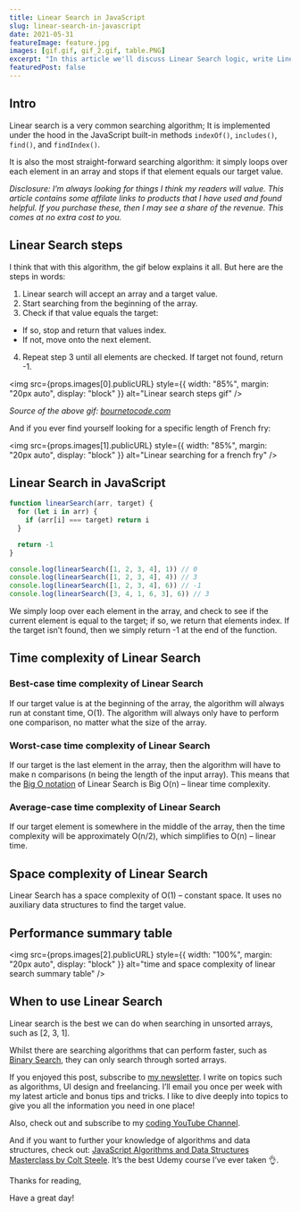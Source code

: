 ```yaml
---
title: Linear Search in JavaScript
slug: linear-search-in-javascript
date: 2021-05-31
featureImage: feature.jpg
images: [gif.gif, gif_2.gif, table.PNG]
excerpt: "In this article we'll discuss Linear Search logic, write Linear Search in JavaScript, discuss the time and space complexity of Linear Search and when to use Linear Search."
featuredPost: false
---
```


## Intro

Linear search is a very common searching algorithm; It is implemented under the hood in the JavaScript built-in methods `indexOf()`, `includes()`, `find()`, and `findIndex()`.

It is also the most straight-forward searching algorithm: it simply loops over each element in an array and stops if that element equals our target value.

_Disclosure: I’m always looking for things I think my readers will value. This article contains some affilate links to products that I have used and found helpful. If you purchase these, then I may see a share of the revenue. This comes at no extra cost to you._

## Linear Search steps

I think that with this algorithm, the gif below explains it all. But here are the steps in words:

1. Linear search will accept an array and a target value.
2. Start searching from the beginning of the array.
3. Check if that value equals the target:

- If so, stop and return that values index.
- If not, move onto the next element.

4. Repeat step 3 until all elements are checked. If target not found, return -1.

<img
  src={props.images[0].publicURL}
  style={{ width: "85%", margin: "20px auto", display: "block" }}
  alt="Linear search steps gif"
/>

_Source of the above gif: [bournetocode.com](https://bournetocode.com/projects/GCSE_Computing_Fundamentals/pages/3-1-3-searc_alg.html)_

And if you ever find yourself looking for a specific length of French fry:

<img
  src={props.images[1].publicURL}
  style={{ width: "85%", margin: "20px auto", display: "block" }}
  alt="Linear searching for a french fry"
/>

## Linear Search in JavaScript

```js
function linearSearch(arr, target) {
  for (let i in arr) {
    if (arr[i] === target) return i
  }

  return -1
}

console.log(linearSearch([1, 2, 3, 4], 1)) // 0
console.log(linearSearch([1, 2, 3, 4], 4)) // 3
console.log(linearSearch([1, 2, 3, 4], 6)) // -1
console.log(linearSearch([3, 4, 1, 6, 3], 6)) // 3
```

We simply loop over each element in the array, and check to see if the current element is equal to the target; if so, we return that elements index. If the target isn’t found, then we simply return -1 at the end of the function.

## Time complexity of Linear Search

### Best-case time complexity of Linear Search

If our target value is at the beginning of the array, the algorithm will always run at constant time, O(1). The algorithm will always only have to perform one comparison, no matter what the size of the array.

### Worst-case time complexity of Linear Search

If our target is the last element in the array, then the algorithm will have to make n comparisons (n being the length of the input array). This means that the [Big O notation](https://www.doabledanny.com/big-o-notation-in-javascript) of Linear Search is Big O(n) – linear time complexity.

### Average-case time complexity of Linear Search

If our target element is somewhere in the middle of the array, then the time complexity will be approximately O(n/2), which simplifies to O(n) – linear time.

## Space complexity of Linear Search

Linear Search has a space complexity of O(1) – constant space. It uses no auxiliary data structures to find the target value.

## Performance summary table

<img
  src={props.images[2].publicURL}
  style={{ width: "100%", margin: "20px auto", display: "block" }}
  alt="time and space complexity of linear search summary table"
/>

## When to use Linear Search

Linear search is the best we can do when searching in unsorted arrays, such as [2, 3, 1].

Whilst there are searching algorithms that can perform faster, such as [Binary Search](https://www.doabledanny.com/binary-search-javascript), they can only search through sorted arrays.

If you enjoyed this post, subscribe to [my newsletter](https://www.doabledanny.com/newsletter-signup/). I write on topics such as algorithms, UI design and freelancing. I’ll email you once per week with my latest article and bonus tips and tricks. I like to dive deeply into topics to give you all the information you need in one place!

Also, check out and subscribe to my [coding YouTube Channel](https://www.youtube.com/channel/UC0URylW_U4i26wN231yRqvA).

And if you want to further your knowledge of algorithms and data structures, check out: [JavaScript Algorithms and Data Structures Masterclass by Colt Steele](https://ad.admitad.com/g/05dgete24sfa55577a70b3e3b7aadc/?ulp=https%3A%2F%2Fwww.udemy.com%2Fcourse%2Fjs-algorithms-and-data-structures-masterclass%2F). It’s the best Udemy course I’ve ever taken 👌.

Thanks for reading,

Have a great day!
